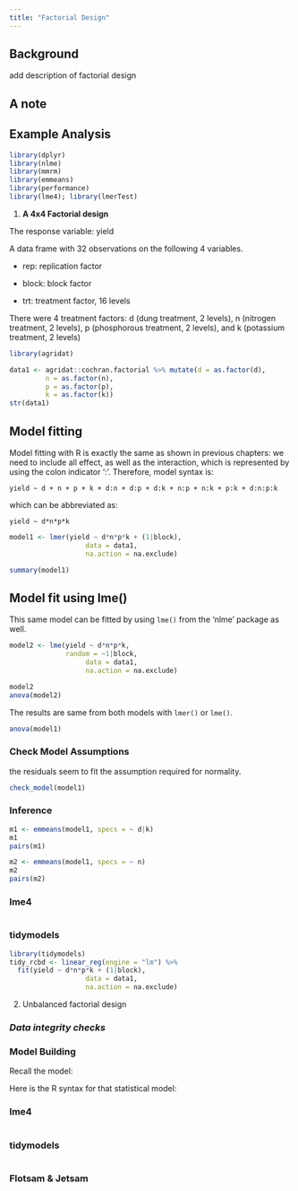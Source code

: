 ```yaml
---
title: "Factorial Design"
---
```


## Background

add description of factorial design

::: callout-note
## A note
:::

## Example Analysis

```r
library(dplyr) 
library(nlme)
library(mmrm)
library(emmeans)
library(performance)
library(lme4); library(lmerTest)

```

1.  **A 4x4 Factorial design**

The response variable: yield

A data frame with 32 observations on the following 4 variables.

-   rep: replication factor

-   block: block factor

-   trt: treatment factor, 16 levels

There were 4 treatment factors: d (dung treatment, 2 levels), n (nitrogen treatment, 2 levels), p (phosphorous treatment, 2 levels), and k (potassium treatment, 2 levels)

```r
library(agridat)

data1 <- agridat::cochran.factorial %>% mutate(d = as.factor(d),
         n = as.factor(n),
         p = as.factor(p),
         k = as.factor(k))
str(data1)

```

## Model fitting

Model fitting with R is exactly the same as shown in previous chapters: we need to include all effect, as well as the interaction, which is represented by using the colon indicator ‘:’. Therefore, model syntax is:

`yield ~ d + n + p + k + d:n + d:p + d:k + n:p + n:k + p:k + d:n:p:k`

which can be abbreviated as:

`yield ~ d*n*p*k`

```r

model1 <- lmer(yield ~ d*n*p*k + (1|block),
                   data = data1, 
                   na.action = na.exclude)

summary(model1)
```

::: callout-note
## Model fit using lme()

This same model can be fitted by using `lme()` from the 'nlme' package as well.

```r
model2 <- lme(yield ~ d*n*p*k,
              random = ~1|block,
                   data = data1, 
                   na.action = na.exclude)

model2 
anova(model2)
```

The results are same from both models with `lmer()` or `lme()`.
:::

```r
anova(model1)
```

### Check Model Assumptions

the residuals seem to fit the assumption required for normality.

```r
check_model(model1)
```

### Inference

```r
m1 <- emmeans(model1, specs = ~ d|k)
m1
pairs(m1)
```

```r

m2 <- emmeans(model1, specs = ~ n)
m2
pairs(m2)
```

::: panel-tabset
### lme4

```r

```

### tidymodels

```r
library(tidymodels)
tidy_rcbd <- linear_reg(engine = "lm") %>% 
  fit(yield ~ d*n*p*k + (1|block),
                   data = data1, 
                   na.action = na.exclude)
```
:::


2. Unbalanced factorial design

### *Data integrity checks*

### Model Building

::: column-margin
Recall the model:

$$        $$
:::

Here is the R syntax for that statistical model:

::: panel-tabset
### lme4

```r

```

### tidymodels

```r

```
:::

### Flotsam & Jetsam
